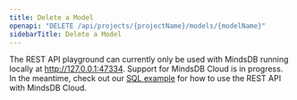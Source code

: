 ```yaml
---
title: Delete a Model
openapi: "DELETE /api/projects/{projectName}/models/{modelName}"
sidebarTitle: Delete a Model
---
```


<Note>

The REST API playground can currently only be used with MindsDB running locally at http://127.0.0.1:47334. Support for MindsDB Cloud is in progress. In the meantime,
check out our [SQL example](/rest/sql) for how to use the REST API with MindsDB Cloud. 

</Note>
